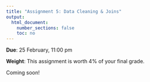 ```yaml
---
title: "Assignment 5: Data Cleaning & Joins"
output:
  html_document:
    number_sections: false
    toc: no
---
```


**Due**: 25 February, 11:00 pm

**Weight**: This assignment is worth 4% of your final grade.

Coming soon!
